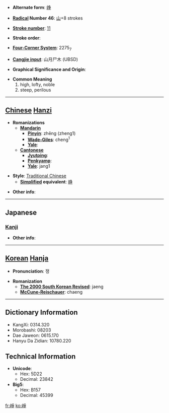 * '''Alternate form''': [[峥]]

* '''[[Wiktionary:Chinese radical index| Radical]] Number 46''': [[Wiktionary:Chinese radical index 山|山]]+8 strokes

* '''[[Wiktionary:Chinese total strokes index|Stroke number]]''': [[Wiktionary:Chinese total strokes index 11|11]]

* '''Stroke order''': 

* '''[[Wiktionary:Chinese four corner index|Four-Corner System]]''': 2275<sub>7</sub>

* '''[[Wiktionary:Chinese Cangjie index|Cangjie input]]''': 山月尸木 (UBSD)

* '''Graphical Significance and Origin''': 

* '''Common Meaning'''
*#high, lofty, noble
*# steep, perilous


----

== [[Chinese]] [[Hanzi]] ==

* '''Romanizations'''
** '''[[Mandarin]]'''
*** '''[[Pinyin]]''': zhēng (zheng1)
*** '''[[Wade-Giles]]''': cheng<sup>1</sup>
*** '''[[Yale]]''': 
** '''[[Cantonese]]'''
*** '''[[Jyutping]]''':
*** '''[[Penkyamp]]''': 
*** '''[[Yale]]''': jang1

* '''Style''': [[Traditional Chinese]] 
** '''[[Simplified Chinese|Simplified]] equivalent''': [[峥]]

* '''Other info''': 

----

==Japanese==
===[[Kanji]]===
{{kanji|on readings=[[そう]] (sō)
|kun readings=
}}

* '''Other info''':  

----

== [[Korean]] [[Hanja]] ==

* '''Pronunciation''': 쟁

* '''Romanization'''
** '''[[The 2000 South Korean Revised Romanization|The 2000 South Korean Revised]]''': jaeng
** '''[[McCune-Reischauer]]''': chaeng

----

== Dictionary Information ==

* KangXi: 0314.320
* Morobashi: 08203
* Dae Jaweon: 0615.170
* Hanyu Da Zidian: 10780.220

== Technical Information ==

* '''Unicode''':
** Hex: 5D22
** Decimal: 23842
* '''Big5''':
** Hex: B157
** Decimal: 45399

[[fr:崢]]
[[ko:崢]]